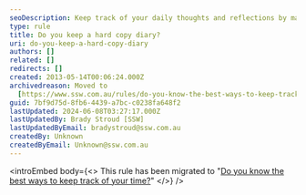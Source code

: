 ```yaml
---
seoDescription: Keep track of your daily thoughts and reflections by maintaining a hard copy diary that offers a tactile and creative way to express yourself.
type: rule
title: Do you keep a hard copy diary?
uri: do-you-keep-a-hard-copy-diary
authors: []
related: []
redirects: []
created: 2013-05-14T00:06:24.000Z
archivedreason: Moved to
  [https://www.ssw.com.au/rules/do-you-know-the-best-ways-to-keep-track-of-your-time](/rules/do-you-know-the-best-ways-to-keep-track-of-your-time)
guid: 7bf9d75d-8fb6-4439-a7bc-c0238fa648f2
lastUpdated: 2024-06-08T03:27:17.000Z
lastUpdatedBy: Brady Stroud [SSW]
lastUpdatedByEmail: bradystroud@ssw.com.au
createdBy: Unknown
createdByEmail: Unknown@ssw.com.au
---
```


<introEmbed
  body={<>
This rule has been migrated to "[Do you know the best ways to keep track of your time?](/do-you-know-the-best-ways-to-keep-track-of-your-time)"
  </>}
/>
